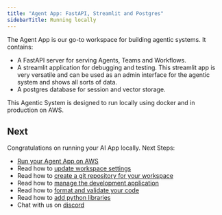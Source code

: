 ```yaml
---
title: "Agent App: FastAPI, Streamlit and Postgres"
sidebarTitle: Running locally
---
```


The Agent App is our go-to workspace for building agentic systems. It contains:

- A FastAPI server for serving Agents, Teams and Workflows.
- A streamlit application for debugging and testing. This streamlit app is very versatile and can be used as an admin interface for the agentic system and shows all sorts of data.
- A postgres database for session and vector storage.

This Agentic System is designed to run locally using docker and in production on AWS.

<Snippet file="setup.mdx" />

<Snippet file="create-agent-app-codebase.mdx" />

<Snippet file="run-agent-app-local.mdx" />

<Snippet file="stop-local-workspace.mdx" />

## Next

Congratulations on running your AI App locally. Next Steps:

- [Run your Agent App on AWS](/workspaces/agent-app/aws)
- Read how to [update workspace settings](/workspaces/workspace-management/workspace-settings)
- Read how to [create a git repository for your workspace](/workspaces/workspace-management/git-repo)
- Read how to [manage the development application](/workspaces/workspace-management/development-app)
- Read how to [format and validate your code](/workspaces/workspace-management/format-and-validate)
- Read how to [add python libraries](/workspaces/workspace-management/install)
- Chat with us on [discord](https://agno.link/discord)
